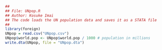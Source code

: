 
```r
##
## File: UNpop.R
## Author: Kosuke Imai
## The code loads the UN population data and saves it as a STATA file
##
library(foreign)
UNpop = read.csv("UNpop.csv")
UNpop$world.pop <- UNpop$world.pop / 1000 # population in millions
write.dta(UNpop, file = "UNpop.dta")
```

